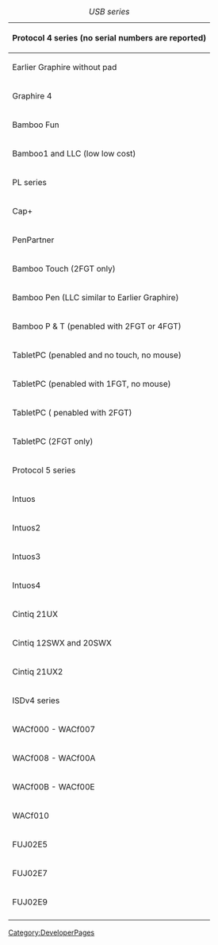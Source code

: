 {{Tip|text=The most up-to-date list of supported device IDs can be found in [http://linuxwacom.git.sourceforge.net/git/gitweb.cgi?p=linuxwacom/xf86-input-wacom;a=blob;f=src/wcmUSB.c;h=9f327ba6b0210a04933da22861750d304d7edb86;hb=HEAD#l172 gitweb]}}

{| border="1"
|+ ''USB series''
|-
! colspan="2" | Protocol 4 series (no serial numbers are reported)
|-
| Earlier Graphire without pad
| 0x00, 0x10, 0x11, 0x12, 0x13, 0x14
|-
| Graphire 4
| 0x15, 0x16, 0x81
|-
| Bamboo Fun
| 0x17, 0x18, 0x65
|-
|Bamboo1 and LLC (low low cost)
| 0x19, 0x60, 0x61, 0x62, 0x63, 0x64, 0x69, 0x6A, 0x6B
|-
| PL series
| 0x30, 0x31, 0x32, 0x33, 0x34, 0x35, 0x37, 0x38, 0x39, 0xC4, 0xC0, 0xC2, 0xC7, 0xCE, 0xF0
|-
| Cap+
| 0x9F
|-
| PenPartner
| 0x03
|-
| Bamboo Touch (2FGT only)
| 0xD0
|-
| Bamboo Pen (LLC similar to Earlier Graphire)
| 0xD4, 0xD5, 0xDD
|-
| Bamboo P & T (penabled with 2FGT or 4FGT)
| 0xD1, 0xD2, 0xD3, 0xD6, 0xD7, 0xD8, 0xDA, 0xDB, 0xDE, 0xDF.  3&4FGT for 0xDA & 0xDB not supported.
|-
| TabletPC (penabled and no touch, no mouse)
| 0x90, 0x97
|-
| TabletPC (penabled with 1FGT, no mouse)
| 0x93, 0x9A
|-
| TabletPC ( penabled with 2FGT)
| 0xE2, 0xE6
|-
| TabletPC (2FGT only)
| 0xE3
|-
! colspan="2" | Protocol 5 series
|-
| Intuos
| 0x20, 0x21, 0x22, 0x23, 0x24
|-
| Intuos2
| 0x41, 0x42, 0x43, 0x44, 0x45
|-
| Intuos3
| 0xB0, 0xB1, 0xB2, 0xB3, 0xB4, 0xB5, 0xB7
|-
| Intuos4
| 0xB8, 0xB9, 0xBA, 0xBB, 0xBC, 0xBD
|-
| Cintiq 21UX
| 0x3F
|-
| Cintiq 12SWX and 20SWX
| 0xC5, 0xC6,
|-
| Cintiq 21UX2
| 0xCC
|-
! colspan="2" | ISDv4 series
|-
| WACf000 - WACf007
| penabled  (IDs translated into 0x90)
|-
| WACf008 - WACf00A
| penabled with 1FGT  (IDs translated into 0x93)
|-
| WACf00B - WACf00E
| penabled with 2FGT  (IDs translated into 0xE2)
|-
| WACf010
| 2FGT only (IDs translated into 0xE3)
|-
| FUJ02E5
| penabled  (IDs tranlated into 0x90. Not truly supported. It falls into our default and it works :)
|-
| FUJ02E7
| penabled with 2FGT (IDs translated into 0xE2. Not truly supported. It falls into our default and it almost works :)
|-
| FUJ02E9
| penabled  with 1FGT (IDs translated into 0x93. Not truly supported. It falls into our default and it almost works :)
|-
|}


[[Category:DeveloperPages]]